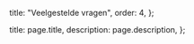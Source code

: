 
  title: "Veelgestelde vragen",
  order: 4,
};

  title: page.title,
  description: page.description,
};

<DiplomalijnFaq category="consument" />
